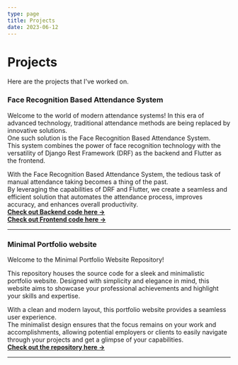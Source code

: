 ```yaml
---
type: page
title: Projects
date: 2023-06-12
---
```


# Projects

Here are the projects that I've worked on.


### Face Recognition Based Attendance System
Welcome to the world of modern attendance systems! In this era of advanced technology, traditional attendance methods are being replaced by innovative solutions. \
One such solution is the Face Recognition Based Attendance System. \
This system combines the power of face recognition technology with the versatility of Django Rest Framework (DRF) as the backend and Flutter as the frontend.

With the Face Recognition Based Attendance System, the tedious task of manual attendance taking becomes a thing of the past. \
By leveraging the capabilities of DRF and Flutter, we create a seamless and efficient solution that automates the attendance process, improves accuracy, and enhances overall productivity. \
[**Check out Backend code here →**](https://github.com/Lokie-codes/Face-Recognition-Django-REST-API.git) \
[**Check out Frontend code here →**](https://github.com/Lokie-codes/facemarkapp.git)

---
### Minimal Portfolio website
Welcome to the Minimal Portfolio Website Repository!

This repository houses the source code for a sleek and minimalistic portfolio website. Designed with simplicity and elegance in mind, this website aims to showcase your professional achievements and highlight your skills and expertise.

With a clean and modern layout, this portfolio website provides a seamless user experience. \
The minimalist design ensures that the focus remains on your work and accomplishments, allowing potential employers or clients to easily navigate through your projects and get a glimpse of your capabilities.\
[**Check out the repository here →**](https://github.com/Lokie-codes/lokesh-s-portfolio.git)

---